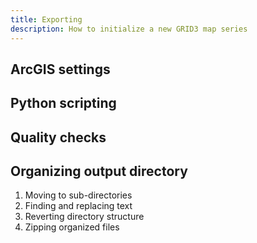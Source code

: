 ```yaml
---
title: Exporting
description: How to initialize a new GRID3 map series
---
```


## ArcGIS settings

## Python scripting

## Quality checks

## Organizing output directory

1. Moving to sub-directories
2. Finding and replacing text
3. Reverting directory structure
4. Zipping organized files
